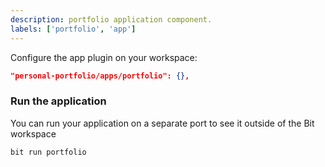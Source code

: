 ```yaml
---
description: portfolio application component.
labels: ['portfolio', 'app']
---
```


Configure the app plugin on your workspace:

```json
"personal-portfolio/apps/portfolio": {},
```

### Run the application

You can run your application on a separate port to see it outside of the Bit workspace

```bash
bit run portfolio
```
